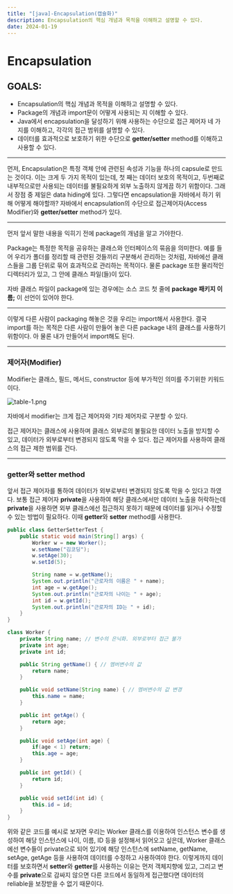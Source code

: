 ```yaml
---
title: "[java]-Encapsulation(캡슐화)"
description: Encapsulation의 핵심 개념과 목적을 이해하고 설명할 수 있다.
date: 2024-01-19
---
```




# Encapsulation

## GOALS:

- Encapsulation의 핵심 개념과 목적을 이해하고 설명할 수 있다.
- Package의 개념과 import문이 어떻게 사용되는 지 이해할 수 있다.
- Java에서 encapsulation을 달성하기 위해 사용하는 수단으로
접근 제어자 네 가지를 이해하고, 각각의 접근 범위를 설명할 수 있다.
- 데이터를 효과적으로 보호하기 위한 수단으로 **getter/setter** method를 이해하고 사용할 수 있다.

---

 먼저, Encapsulation은 특정 객체 안에 관련된 속성과 기능을 하나의 capsule로 만드는 것이다. 이는 크게 두 가지 목적이 있는데, 첫 째는 데이터 보호의 목적이고, 두번째로 내부적으로만 사용되는 데이터를 불필요하게 외부 노출하지 않게끔 하기 위함이다. 그래서 장점 중 제일은 data hiding에 있다. 
 그렇다면 encapsulation을 자바에서 하기 위해 어떻게 해야할까?
자바에서 encapsulation의 수단으로 접근제어자(Access Modifier)와 **getter/setter** method가 있다.

---

 먼저 앞서 말한 내용을 익히기 전에 package의 개념을 알고 가야한다.

 Package는 특정한 목적을 공유하는 클래스와 인터페이스의 묶음을 의미한다. 예를 들어 우리가 폴더를 정리할 때 관련된 것들끼리 구분해서 관리하는 것처럼, 자바에선 클래스들을 그룹 단위로 묶어 효과적으로 관리하는 목적이다. 물론 package 또한 물리적인 디렉터리가 있고, 그 안에 클래스 파일(들)이 있다. 

 자바 클래스 파일이 package에 있는 경우에는 소스 코드 첫 줄에
**package 패키지 이름;** 이 선언이 있어야 한다.

---

 이렇게 다른 사람이 packaging 해놓은 것을 우리는 import해서 사용한다. 결국 import를 하는 목적은 다른 사람이 만들어 놓은 다른 package 내의 클래스를 사용하기 위함이다. 아 물론 내가 만들어서 import해도 된다.

---

### 제어자(Modifier)

Modifier는 클래스, 필드, 메서드, constructor 등에 부가적인 의미를 주기위한 키워드이다.

![table-1.png](https://github.com/Sniij/chomanki.com/blob/main/content/blog/java-oop-encapsulation/table-1.png?raw=true)


자바에서 modifier는 크게 접근 제어자와 기타 제어자로 구분할 수 있다.

접근 제어자는 클래스에 사용하며 클래스 외부로의 불필요한 데이터 노출을 방지할 수 있고, 데이터가 외부로부터 변경되지 않도록 막을 수 있다. 접근 제어자를 사용하여 클래스의 접근 제한 범위를 건다.

---

### **getter**와 **setter** method

앞서 접근 제어자를 통하여 데이터가 외부로부터 변경되지 않도록 막을 수 있다고 하였다. 보통 접근 제어자 **private**을 사용하여 해당 클래스에서만 데이터 노출을 허락하는데 **private**을 사용하면 외부 클래스에선 접근하지 못하기 때문에 데이터를 읽거나 수정할 수 있는 방법이 필요하다. 이때  **getter**와 **setter** method를 사용한다.

```java
public class GetterSetterTest {
    public static void main(String[] args) {
        Worker w = new Worker();
        w.setName("김코딩");
        w.setAge(30);
        w.setId(5);

        String name = w.getName();
        System.out.println("근로자의 이름은 " + name);
        int age = w.getAge();
        System.out.println("근로자의 나이는 " + age);
        int id = w.getId();
        System.out.println("근로자의 ID는 " + id);
    }
}

class Worker {
    private String name; // 변수의 은닉화. 외부로부터 접근 불가
    private int age;
    private int id;

    public String getName() { // 멤버변수의 값 
        return name;
    }

    public void setName(String name) { // 멤버변수의 값 변경
        this.name = name;
    }

    public int getAge() {
        return age;
    }

    public void setAge(int age) {
        if(age < 1) return;
        this.age = age;
    }

    public int getId() {
        return id;
    }

    public void setId(int id) {
        this.id = id;
    }
}
```

위와 같은 코드를 예시로 보자면 우리는 Worker 클래스를 이용하여 인스턴스 변수를 생성하여 해당 인스턴스에 나이, 이름, ID 등을 설정해서 읽어오고 싶은데, Worker 클래스에선 변수들이 private으로 되어 있기에 해당 인스턴스에 setName, getName, setAge, getAge 등을 사용하여 데이터를 수정하고 사용하여야 한다. 이렇게까지 데이터를 보호하면서 **setter**와 **getter**를 사용하는 이유는 먼저 객체지향에 있고, 그리고 변수를 **private**으로 감싸지 않으면 다른 코드에서 동일하게 접근했다면 데이터의 reliable을 보장받을 수 없기 때문이다.